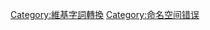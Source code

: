 {{template category|description = 一般而言，模板不應放置{{tl|noteTA}}，以避免觸發[[Special:滥用过滤器/196|Special:滥用过滤器/196]]。請在所有需要的条目中放置或掛{{tl|TARequired}}。|hidden=yes}}
{{Hidden category}}
[[Category:維基字詞轉換|Category:維基字詞轉換]]
[[Category:命名空间错误|Category:命名空间错误]]